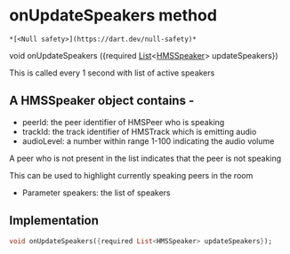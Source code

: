 # onUpdateSpeakers method

    *[<Null safety>](https://dart.dev/null-safety)*

void onUpdateSpeakers
({required [List](https://api.flutter.dev/flutter/dart-core/List-class.html)&lt;[HMSSpeaker](../../model_hms_speaker/HMSSpeaker-class)> updateSpeakers})

<p>This is called every 1 second with list of active speakers</p>
<h2 id="a-hmsspeaker-object-contains--">A HMSSpeaker object contains -</h2>
<ul>
<li>peerId: the peer identifier of HMSPeer who is speaking</li>
<li>trackId: the track identifier of HMSTrack which is emitting audio</li>
<li>audioLevel: a number within range 1-100 indicating the audio volume</li>
</ul>
<p>A peer who is not present in the list indicates that the peer is not speaking</p>
<p>This can be used to highlight currently speaking peers in the room</p>
<ul>
<li>Parameter speakers: the list of speakers</li>
</ul>

## Implementation

```dart
void onUpdateSpeakers({required List<HMSSpeaker> updateSpeakers});
```

